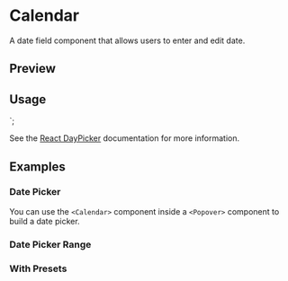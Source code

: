 

<Meta of={CalendarStories} />

# Calendar

A date field component that allows users to enter and edit date.

## Preview

<Canvas of={CalendarStories.Default} />

## Usage



<Calendar
  mode="single"
  selected={date}
  onSelect={setDate}
  className="rounded-md border"
/>
`;

<Source code={importCode} language="ts" dark />
<Source code={usageCode} language="tsx" dark />

See the [React DayPicker](https://react-day-picker.js.org/) documentation for more information.

## Examples

### Date Picker

You can use the `<Calendar>` component inside a `<Popover>` component to build a date picker.

<Canvas of={CalendarStories.DatePicker} />

### Date Picker Range

<Canvas of={CalendarStories.DateRangePicker} />

### With Presets

<Canvas of={CalendarStories.WithPresets} />
